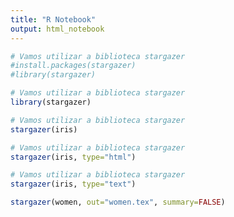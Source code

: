 ```yaml
---
title: "R Notebook"
output: html_notebook
---
```



```r
# Vamos utilizar a biblioteca stargazer
#install.packages(stargazer)
#library(stargazer)
```

```r
# Vamos utilizar a biblioteca stargazer
library(stargazer)
```

```r
# Vamos utilizar a biblioteca stargazer
stargazer(iris)
```

```r
# Vamos utilizar a biblioteca stargazer
stargazer(iris, type="html")
```
```r
# Vamos utilizar a biblioteca stargazer
stargazer(iris, type="text")
```

```r
stargazer(women, out="women.tex", summary=FALSE)
```






